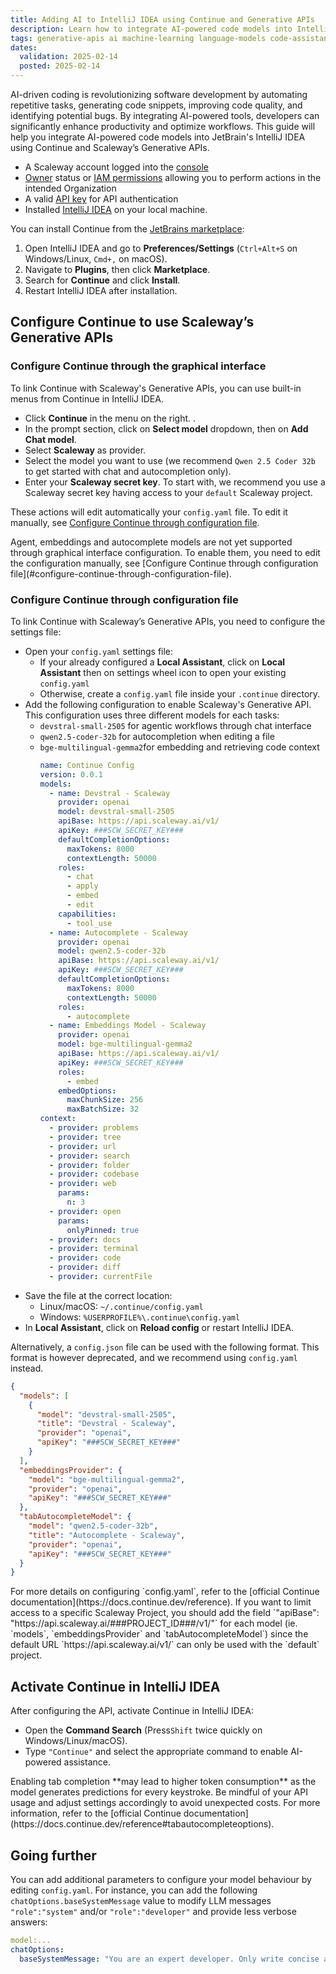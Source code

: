 ```yaml
---
title: Adding AI to IntelliJ IDEA using Continue and Generative APIs
description: Learn how to integrate AI-powered code models into IntelliJ IDEA with Continue and Scaleway's Generative APIs.
tags: generative-apis ai machine-learning language-models code-assistance intellij-idea continue
dates:
  validation: 2025-02-14
  posted: 2025-02-14
---
```



AI-driven coding is revolutionizing software development by automating repetitive tasks, generating code snippets, improving code quality, and identifying potential bugs. 
By integrating AI-powered tools, developers can significantly enhance productivity and optimize workflows. 
This guide will help you integrate AI-powered code models into JetBrain's IntelliJ IDEA using Continue and Scaleway’s Generative APIs.

<Requirements />

- A Scaleway account logged into the [console](https://console.scaleway.com)
- [Owner](/iam/concepts/#owner) status or [IAM permissions](/iam/concepts/#permission) allowing you to perform actions in the intended Organization
- A valid [API key](/iam/how-to/create-api-keys/) for API authentication
- Installed [IntelliJ IDEA](https://www.jetbrains.com/idea/) on your local machine.



You can install Continue from the [JetBrains marketplace](https://plugins.jetbrains.com/plugin/22707-continue):

1. Open IntelliJ IDEA and go to **Preferences/Settings** (`Ctrl+Alt+S` on Windows/Linux, `Cmd+,` on macOS).
2. Navigate to **Plugins**, then click **Marketplace**.
3. Search for **Continue** and click **Install**.
4. Restart IntelliJ IDEA after installation.

## Configure Continue to use Scaleway’s Generative APIs

### Configure Continue through the graphical interface

To link Continue with Scaleway's Generative APIs, you can use built-in menus from Continue in IntelliJ IDEA.

- Click **Continue** in the menu on the right. .
- In the prompt section, click on **Select model** dropdown, then on **Add Chat model**.
- Select **Scaleway** as provider.
- Select the model you want to use (we recommend `Qwen 2.5 Coder 32b` to get started with chat and autocompletion only).
- Enter your **Scaleway secret key**.
    <Message type="tip">
     To start with, we recommend you use a Scaleway secret key having access to your `default` Scaleway project.
    </Message>

These actions will edit automatically your `config.yaml` file. To edit it manually, see [Configure Continue through configuration file](#configure-continue-through-configuration-file).

<Message type="note">
  Agent, embeddings and autocomplete models are not yet supported through graphical interface configuration. To enable them, you need to edit the configuration manually, see [Configure Continue through configuration file](#configure-continue-through-configuration-file).
</Message>

### Configure Continue through configuration file

To link Continue with Scaleway’s Generative APIs, you need to configure the settings file:

- Open your `config.yaml` settings file:
  - If your already configured a **Local Assistant**, click on **Local Assistant** then on settings wheel icon to open your existing `config.yaml`
  - Otherwise, create a `config.yaml` file inside your `.continue` directory.
- Add the following configuration to enable Scaleway's Generative API. This configuration uses three different models for each tasks: 
  - `devstral-small-2505` for agentic workflows through chat interface
  - `qwen2.5-coder-32b` for autocompletion when editing a file
  - `bge-multilingual-gemma2`for embedding and retrieving code context
    ```yaml
    name: Continue Config
    version: 0.0.1
    models:
      - name: Devstral - Scaleway
        provider: openai
        model: devstral-small-2505
        apiBase: https://api.scaleway.ai/v1/
        apiKey: ###SCW_SECRET_KEY###
        defaultCompletionOptions:
          maxTokens: 8000
          contextLength: 50000
        roles:
          - chat
          - apply
          - embed
          - edit
        capabilities:
          - tool_use
      - name: Autocomplete - Scaleway
        provider: openai
        model: qwen2.5-coder-32b
        apiBase: https://api.scaleway.ai/v1/
        apiKey: ###SCW_SECRET_KEY###
        defaultCompletionOptions:
          maxTokens: 8000
          contextLength: 50000
        roles:
          - autocomplete
      - name: Embeddings Model - Scaleway
        provider: openai
        model: bge-multilingual-gemma2
        apiBase: https://api.scaleway.ai/v1/
        apiKey: ###SCW_SECRET_KEY###
        roles:
          - embed
        embedOptions:
          maxChunkSize: 256
          maxBatchSize: 32
    context:
      - provider: problems
      - provider: tree
      - provider: url
      - provider: search
      - provider: folder
      - provider: codebase
      - provider: web
        params:
          n: 3
      - provider: open
        params:
          onlyPinned: true
      - provider: docs
      - provider: terminal
      - provider: code
      - provider: diff
      - provider: currentFile
    ```
- Save the file at the correct location:
  - Linux/macOS: `~/.continue/config.yaml`
  - Windows: `%USERPROFILE%\.continue\config.yaml`
- In **Local Assistant**, click on **Reload config** or restart IntelliJ IDEA.

Alternatively, a `config.json` file can be used with the following format. This format is however deprecated, and we recommend using `config.yaml` instead.
```json
{
  "models": [
    {
      "model": "devstral-small-2505",
      "title": "Devstral - Scaleway",
      "provider": "openai",
      "apiKey": "###SCW_SECRET_KEY###"
    }
  ],
  "embeddingsProvider": {
    "model": "bge-multilingual-gemma2",
    "provider": "openai",
    "apiKey": "###SCW_SECRET_KEY###"
  },
  "tabAutocompleteModel": {
    "model": "qwen2.5-coder-32b",
    "title": "Autocomplete - Scaleway",
    "provider": "openai",
    "apiKey": "###SCW_SECRET_KEY###"
  }
}
```


<Message type="tip">
  For more details on configuring `config.yaml`, refer to the [official Continue documentation](https://docs.continue.dev/reference).
  If you want to limit access to a specific Scaleway Project, you should add the field `"apiBase": "https://api.scaleway.ai/###PROJECT_ID###/v1/"` for each model (ie. `models`, `embeddingsProvider` and `tabAutocompleteModel`) since the default URL `https://api.scaleway.ai/v1/` can only be used with the `default` project.
</Message>

## Activate Continue in IntelliJ IDEA

After configuring the API, activate Continue in IntelliJ IDEA:

- Open the **Command Search** (Press`Shift` twice quickly on Windows/Linux/macOS).
- Type `"Continue"` and select the appropriate command to enable AI-powered assistance.

<Message type="important">
  Enabling tab completion **may lead to higher token consumption** as the model generates predictions for every keystroke. Be mindful of your API usage and adjust settings accordingly to avoid unexpected costs. For more information, refer to the [official Continue documentation](https://docs.continue.dev/reference#tabautocompleteoptions).
</Message>

## Going further

You can add additional parameters to configure your model behaviour by editing `config.yaml`.
For instance, you can add the following `chatOptions.baseSystemMessage` value to modify LLM messages `"role":"system"` and/or `"role":"developer"` and provide less verbose answers:
```yaml
model:...
chatOptions:
  baseSystemMessage: "You are an expert developer. Only write concise answers."
```
